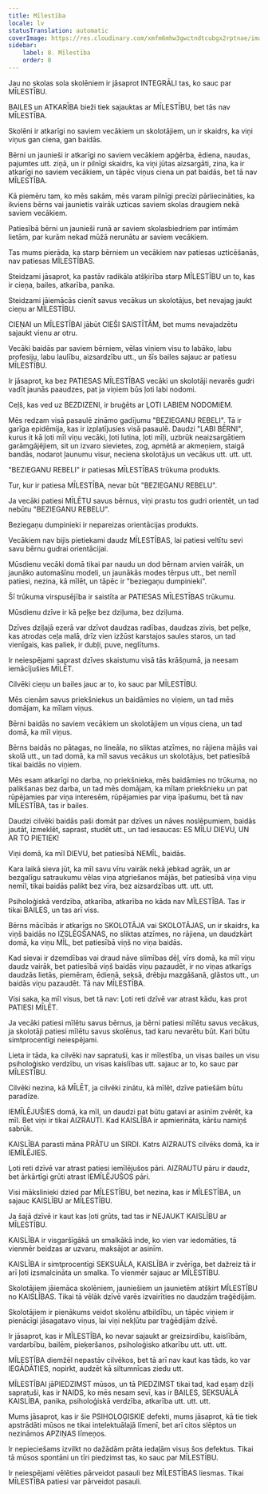 ```yaml
---
title: Mīlestība
locale: lv
statusTranslation: automatic
coverImage: https://res.cloudinary.com/xmfm6mhw3gwctndtcubgx2rptnae/image/upload/v1740337243/small_cover_educacion_fundamental_a051170f1c.webp
sidebar:
    label: 8. Mīlestība
    order: 8
---
```

Jau no skolas sola skolēniem ir jāsaprot INTEGRĀLI tas, ko sauc par MĪLESTĪBU.

BAILES un ATKARĪBA bieži tiek sajauktas ar MĪLESTĪBU, bet tās nav MĪLESTĪBA.

Skolēni ir atkarīgi no saviem vecākiem un skolotājiem, un ir skaidrs, ka viņi viņus gan ciena, gan baidās.

Bērni un jaunieši ir atkarīgi no saviem vecākiem apģērba, ēdiena, naudas, pajumtes utt. ziņā, un ir pilnīgi skaidrs, ka viņi jūtas aizsargāti, zina, ka ir atkarīgi no saviem vecākiem, un tāpēc viņus ciena un pat baidās, bet tā nav MĪLESTĪBA.

Kā piemēru tam, ko mēs sakām, mēs varam pilnīgi precīzi pārliecināties, ka ikviens bērns vai jaunietis vairāk uzticas saviem skolas draugiem nekā saviem vecākiem.

Patiesībā bērni un jaunieši runā ar saviem skolasbiedriem par intīmām lietām, par kurām nekad mūžā nerunātu ar saviem vecākiem.

Tas mums pierāda, ka starp bērniem un vecākiem nav patiesas uzticēšanās, nav patiesas MĪLESTĪBAS.

Steidzami jāsaprot, ka pastāv radikāla atšķirība starp MĪLESTĪBU un to, kas ir cieņa, bailes, atkarība, panika.

Steidzami jāiemācās cienīt savus vecākus un skolotājus, bet nevajag jaukt cieņu ar MĪLESTĪBU.

CIEŅAI un MĪLESTĪBAI jābūt CIEŠI SAISTĪTĀM, bet mums nevajadzētu sajaukt vienu ar otru.

Vecāki baidās par saviem bērniem, vēlas viņiem visu to labāko, labu profesiju, labu laulību, aizsardzību utt., un šīs bailes sajauc ar patiesu MĪLESTĪBU.

Ir jāsaprot, ka bez PATIESAS MĪLESTĪBAS vecāki un skolotāji nevarēs gudri vadīt jaunās paaudzes, pat ja viņiem būs ļoti labi nodomi.

Ceļš, kas ved uz BEZDIZENI, ir bruģēts ar ĻOTI LABIEM NODOMIEM.

Mēs redzam visā pasaulē zināmo gadījumu "BEZIEGANU REBELI". Tā ir garīga epidēmija, kas ir izplatījusies visā pasaulē. Daudzi "LABI BĒRNI", kurus it kā ļoti mīl viņu vecāki, ļoti lutina, ļoti mīļi, uzbrūk neaizsargātiem garāmgājējiem, sit un izvaro sievietes, zog, apmētā ar akmeņiem, staigā bandās, nodarot ļaunumu visur, neciena skolotājus un vecākus utt. utt. utt.

"BEZIEGANU REBELI" ir patiesas MĪLESTĪBAS trūkuma produkts.

Tur, kur ir patiesa MĪLESTĪBA, nevar būt "BEZIEGANU REBELU".

Ja vecāki patiesi MĪLĒTU savus bērnus, viņi prastu tos gudri orientēt, un tad nebūtu "BEZIEGANU REBELU".

Beziegaņu dumpinieki ir nepareizas orientācijas produkts.

Vecākiem nav bijis pietiekami daudz MĪLESTĪBAS, lai patiesi veltītu sevi savu bērnu gudrai orientācijai.

Mūsdienu vecāki domā tikai par naudu un dod bērnam arvien vairāk, un jaunāko automašīnu modeli, un jaunākās modes tērpus utt., bet nemīl patiesi, nezina, kā mīlēt, un tāpēc ir "beziegaņu dumpinieki".

Šī trūkuma virspusējība ir saistīta ar PATIESAS MĪLESTĪBAS trūkumu.

Mūsdienu dzīve ir kā peļķe bez dziļuma, bez dziļuma.

Dzīves dziļajā ezerā var dzīvot daudzas radības, daudzas zivis, bet peļķe, kas atrodas ceļa malā, drīz vien izžūst karstajos saules staros, un tad vienīgais, kas paliek, ir dubļi, puve, neglītums.

Ir neiespējami saprast dzīves skaistumu visā tās krāšņumā, ja neesam iemācījušies MĪLĒT.

Cilvēki cieņu un bailes jauc ar to, ko sauc par MĪLESTĪBU.

Mēs cienām savus priekšniekus un baidāmies no viņiem, un tad mēs domājam, ka mīlam viņus.

Bērni baidās no saviem vecākiem un skolotājiem un viņus ciena, un tad domā, ka mīl viņus.

Bērns baidās no pātagas, no lineāla, no sliktas atzīmes, no rājiena mājās vai skolā utt., un tad domā, ka mīl savus vecākus un skolotājus, bet patiesībā tikai baidās no viņiem.

Mēs esam atkarīgi no darba, no priekšnieka, mēs baidāmies no trūkuma, no palikšanas bez darba, un tad mēs domājam, ka mīlam priekšnieku un pat rūpējamies par viņa interesēm, rūpējamies par viņa īpašumu, bet tā nav MĪLESTĪBA, tas ir bailes.

Daudzi cilvēki baidās paši domāt par dzīves un nāves noslēpumiem, baidās jautāt, izmeklēt, saprast, studēt utt., un tad iesaucas: ES MĪLU DIEVU, UN AR TO PIETIEK!

Viņi domā, ka mīl DIEVU, bet patiesībā NEMĪL, baidās.

Kara laikā sieva jūt, ka mīl savu vīru vairāk nekā jebkad agrāk, un ar bezgalīgu satraukumu vēlas viņa atgriešanos mājās, bet patiesībā viņa viņu nemīl, tikai baidās palikt bez vīra, bez aizsardzības utt. utt. utt.

Psiholoģiskā verdzība, atkarība, atkarība no kāda nav MĪLESTĪBA. Tas ir tikai BAILES, un tas arī viss.

Bērns mācībās ir atkarīgs no SKOLOTĀJA vai SKOLOTĀJAS, un ir skaidrs, ka viņš baidās no IZSLĒGŠANAS, no sliktas atzīmes, no rājiena, un daudzkārt domā, ka viņu MĪL, bet patiesībā viņš no viņa baidās.

Kad sievai ir dzemdības vai draud nāve slimības dēļ, vīrs domā, ka mīl viņu daudz vairāk, bet patiesībā viņš baidās viņu pazaudēt, ir no viņas atkarīgs daudzās lietās, piemēram, ēdienā, seksā, drēbju mazgāšanā, glāstos utt., un baidās viņu pazaudēt. Tā nav MĪLESTĪBA.

Visi saka, ka mīl visus, bet tā nav: Ļoti reti dzīvē var atrast kādu, kas prot PATIESI MĪLĒT.

Ja vecāki patiesi mīlētu savus bērnus, ja bērni patiesi mīlētu savus vecākus, ja skolotāji patiesi mīlētu savus skolēnus, tad karu nevarētu būt. Kari būtu simtprocentīgi neiespējami.

Lieta ir tāda, ka cilvēki nav sapratuši, kas ir mīlestība, un visas bailes un visu psiholoģisko verdzību, un visas kaislības utt. sajauc ar to, ko sauc par MĪLESTĪBU.

Cilvēki nezina, kā MĪLĒT, ja cilvēki zinātu, kā mīlēt, dzīve patiešām būtu paradīze.

IEMĪLĒJUŠIES domā, ka mīl, un daudzi pat būtu gatavi ar asinīm zvērēt, ka mīl. Bet viņi ir tikai AIZRAUTI. Kad KAISLĪBA ir apmierināta, kāršu namiņš sabrūk.

KAISLĪBA parasti māna PRĀTU un SIRDI. Katrs AIZRAUTS cilvēks domā, ka ir IEMĪLĒJIES.

Ļoti reti dzīvē var atrast patiesi iemīlējušos pāri. AIZRAUTU pāru ir daudz, bet ārkārtīgi grūti atrast IEMĪLĒJUŠOS pāri.

Visi mākslinieki dzied par MĪLESTĪBU, bet nezina, kas ir MĪLESTĪBA, un sajauc KAISLĪBU ar MĪLESTĪBU.

Ja šajā dzīvē ir kaut kas ļoti grūts, tad tas ir NEJAUKT KAISLĪBU ar MĪLESTĪBU.

KAISLĪBA ir visgaršīgākā un smalkākā inde, ko vien var iedomāties, tā vienmēr beidzas ar uzvaru, maksājot ar asinīm.

KAISLĪBA ir simtprocentīgi SEKSUĀLA, KAISLĪBA ir zvērīga, bet dažreiz tā ir arī ļoti izsmalcināta un smalka. To vienmēr sajauc ar MĪLESTĪBU.

Skolotājiem jāiemāca skolēniem, jauniešiem un jaunietēm atšķirt MĪLESTĪBU no KAISLĪBAS. Tikai tā vēlāk dzīvē varēs izvairīties no daudzām traģēdijām.

Skolotājiem ir pienākums veidot skolēnu atbildību, un tāpēc viņiem ir pienācīgi jāsagatavo viņus, lai viņi nekļūtu par traģēdijām dzīvē.

Ir jāsaprot, kas ir MĪLESTĪBA, ko nevar sajaukt ar greizsirdību, kaislībām, vardarbību, bailēm, pieķeršanos, psiholoģisko atkarību utt. utt. utt.

MĪLESTĪBA diemžēl nepastāv cilvēkos, bet tā arī nav kaut kas tāds, ko var IEGĀDĀTIES, nopirkt, audzēt kā siltumnīcas ziedu utt.

MĪLESTĪBAI jāPIEDZIMST mūsos, un tā PIEDZIMST tikai tad, kad esam dziļi sapratuši, kas ir NAIDS, ko mēs nesam sevī, kas ir BAILES, SEKSUĀLĀ KAISLĪBA, panika, psiholoģiskā verdzība, atkarība utt. utt. utt.

Mums jāsaprot, kas ir šie PSIHOLOĢISKIE defekti, mums jāsaprot, kā tie tiek apstrādāti mūsos ne tikai intelektuālajā līmenī, bet arī citos slēptos un nezināmos APZIŅAS līmeņos.

Ir nepieciešams izvilkt no dažādām prāta iedaļām visus šos defektus. Tikai tā mūsos spontāni un tīri piedzimst tas, ko sauc par MĪLESTĪBU.

Ir neiespējami vēlēties pārveidot pasauli bez MĪLESTĪBAS liesmas. Tikai MĪLESTĪBA patiesi var pārveidot pasauli.

